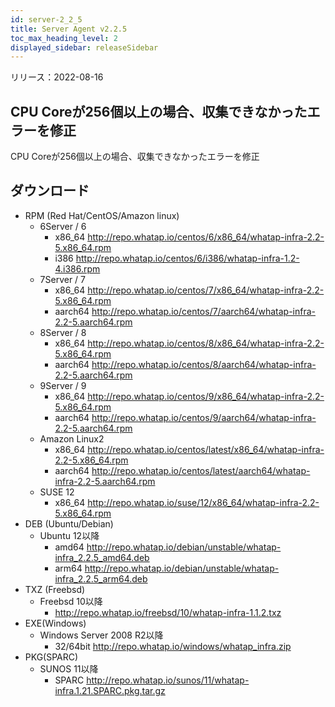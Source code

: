 ```yaml
---
id: server-2_2_5
title: Server Agent v2.2.5
toc_max_heading_level: 2
displayed_sidebar: releaseSidebar
---
```


リリース：2022-08-16

## CPU Coreが256個以上の場合、収集できなかったエラーを修正

CPU Coreが256個以上の場合、収集できなかったエラーを修正

## ダウンロード

- RPM (Red Hat/CentOS/Amazon linux)
  - 6Server / 6 
    - x86_64 http://repo.whatap.io/centos/6/x86_64/whatap-infra-2.2-5.x86_64.rpm 
    - i386 http://repo.whatap.io/centos/6/i386/whatap-infra-1.2-4.i386.rpm
  - 7Server / 7 
    - x86_64 http://repo.whatap.io/centos/7/x86_64/whatap-infra-2.2-5.x86_64.rpm 
    - aarch64 http://repo.whatap.io/centos/7/aarch64/whatap-infra-2.2-5.aarch64.rpm
  - 8Server / 8 
    - x86_64 http://repo.whatap.io/centos/8/x86_64/whatap-infra-2.2-5.x86_64.rpm 
    - aarch64 http://repo.whatap.io/centos/8/aarch64/whatap-infra-2.2-5.aarch64.rpm
  - 9Server / 9 
    - x86_64 http://repo.whatap.io/centos/9/x86_64/whatap-infra-2.2-5.x86_64.rpm 
    - aarch64 http://repo.whatap.io/centos/9/aarch64/whatap-infra-2.2-5.aarch64.rpm
  - Amazon Linux2
    - x86_64 http://repo.whatap.io/centos/latest/x86_64/whatap-infra-2.2-5.x86_64.rpm 
    - aarch64 http://repo.whatap.io/centos/latest/aarch64/whatap-infra-2.2-5.aarch64.rpm
  - SUSE 12
    - x86_64 http://repo.whatap.io/suse/12/x86_64/whatap-infra-2.2-5.x86_64.rpm
- DEB (Ubuntu/Debian)
  - Ubuntu 12以降
    - amd64 http://repo.whatap.io/debian/unstable/whatap-infra_2.2.5_amd64.deb
    - arm64 http://repo.whatap.io/debian/unstable/whatap-infra_2.2.5_arm64.deb
- TXZ (Freebsd)
  - Freebsd 10以降
    - http://repo.whatap.io/freebsd/10/whatap-infra-1.1.2.txz
- EXE(Windows)
  - Windows Server 2008 R2以降
    - 32/64bit http://repo.whatap.io/windows/whatap_infra.zip
- PKG(SPARC)
  - SUNOS 11以降
    - SPARC http://repo.whatap.io/sunos/11/whatap-infra.1.21.SPARC.pkg.tar.gz
